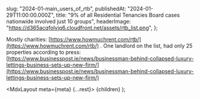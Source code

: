 
  slug: "2024-01-main_users_of_rtb",
  publishedAt: "2024-01-29T11:00:00.000Z",
  title: "9% of all Residential Tenancies Board cases nationwide involved just 10 groups",
  headerImage:
    "https://d365acqfolvjq6.cloudfront.net/assets/rtb_list.png",
};

Mostly charities: [https://www.howmuchrent.com/rtb/](https://www.howmuchrent.com/rtb/) . One landlord on the list, had only 25 properties according to press: [https://www.businesspost.ie/news/businessman-behind-collapsed-luxury-lettings-business-sets-up-new-firm/](https://www.businesspost.ie/news/businessman-behind-collapsed-luxury-lettings-business-sets-up-new-firm/)

  <MdxLayout meta={meta} {...rest}>
    {children}
  </MdxLayout>
);
